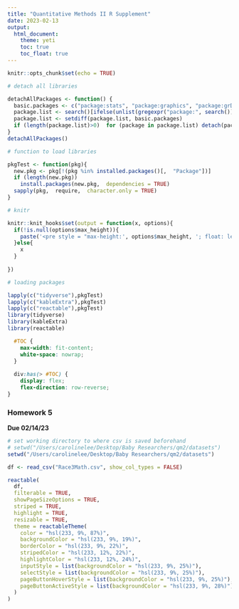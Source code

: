 ```yaml
---
title: "Quantitative Methods II R Supplement"
date: 2023-02-13
output: 
  html_document: 
    theme: yeti 
    toc: true
    toc_float: true
---
```


```r
knitr::opts_chunk$set(echo = TRUE)

# detach all libraries

detachAllPackages <- function() {
  basic.packages <- c("package:stats", "package:graphics", "package:grDevices", "package:utils", "package:datasets", "package:methods", "package:base")
  package.list <- search()[ifelse(unlist(gregexpr("package:", search()))==1, TRUE, FALSE)]
  package.list <- setdiff(package.list, basic.packages)
  if (length(package.list)>0)  for (package in package.list) detach(package,  character.only=TRUE)
}
detachAllPackages()

# function to load libraries

pkgTest <- function(pkg){
  new.pkg <- pkg[!(pkg %in% installed.packages()[,  "Package"])]
  if (length(new.pkg)) 
    install.packages(new.pkg,  dependencies = TRUE)
  sapply(pkg,  require,  character.only = TRUE)
}

# knitr

knitr::knit_hooks$set(output = function(x, options){
  if(!is.null(options$max_height)){
    paste('<pre style = "max-height:', options$max_height, '; float: left; width: 910px; overflow-y: auto;">', x, "</pre>", sep = "")
  }else{
    x
  }
  
})

# loading packages 

lapply(c("tidyverse"),pkgTest)
lapply(c("kableExtra"),pkgTest)
lapply(c("reactable"),pkgTest)
library(tidyverse)
library(kableExtra)
library(reactable)
```

```css
  #TOC {
    max-width: fit-content;
    white-space: nowrap;
  }
  
  div:has(> #TOC) {
    display: flex;
    flex-direction: row-reverse;
}
```

### Homework 5
**Due 02/14/23**

```r
# set working directory to where csv is saved beforehand
# setwd("/Users/carolinelee/Desktop/Baby Researchers/qm2/datasets")
setwd("/Users/carolinelee/Desktop/Baby Researchers/qm2/datasets")

df <- read_csv("Race3Math.csv", show_col_types = FALSE)
```

```r
reactable(
  df, 
  filterable = TRUE,
  showPageSizeOptions = TRUE, 
  striped = TRUE, 
  highlight = TRUE,
  resizable = TRUE,
  theme = reactableTheme(
    color = "hsl(233, 9%, 87%)",
    backgroundColor = "hsl(233, 9%, 19%)",
    borderColor = "hsl(233, 9%, 22%)",
    stripedColor = "hsl(233, 12%, 22%)",
    highlightColor = "hsl(233, 12%, 24%)",
    inputStyle = list(backgroundColor = "hsl(233, 9%, 25%)"),
    selectStyle = list(backgroundColor = "hsl(233, 9%, 25%)"),
    pageButtonHoverStyle = list(backgroundColor = "hsl(233, 9%, 25%)"),
    pageButtonActiveStyle = list(backgroundColor = "hsl(233, 9%, 28%)")
  )
)
```



